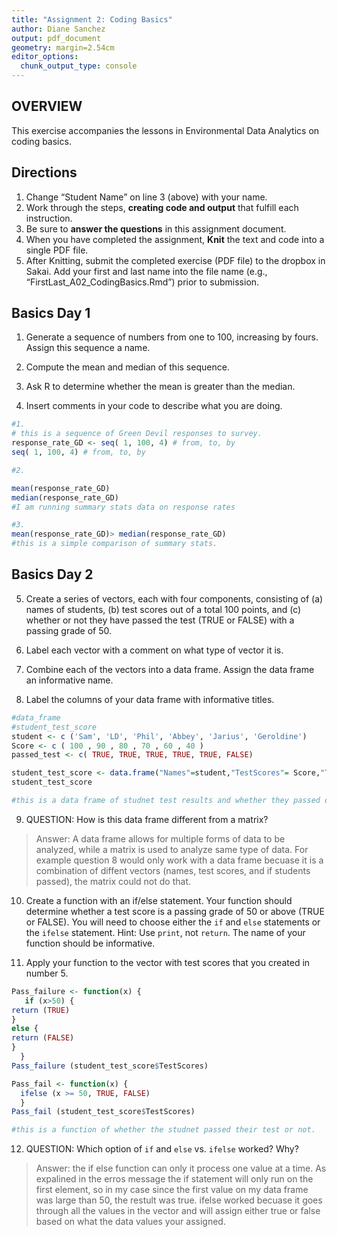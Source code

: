 ```yaml
---
title: "Assignment 2: Coding Basics"
author: Diane Sanchez
output: pdf_document
geometry: margin=2.54cm
editor_options: 
  chunk_output_type: console
---
```


## OVERVIEW

This exercise accompanies the lessons in Environmental Data Analytics on coding basics. 

## Directions
1. Change "Student Name" on line 3 (above) with your name.
2. Work through the steps, **creating code and output** that fulfill each instruction.
3. Be sure to **answer the questions** in this assignment document.
4. When you have completed the assignment, **Knit** the text and code into a single PDF file.
5. After Knitting, submit the completed exercise (PDF file) to the dropbox in Sakai. Add your first and last name into the file name (e.g., "FirstLast_A02_CodingBasics.Rmd") prior to submission.



## Basics Day 1

1. Generate a sequence of numbers from one to 100, increasing by fours. Assign this sequence a name. 


2. Compute the mean and median of this sequence. 


3. Ask R to determine whether the mean is greater than the median. 

4. Insert comments in your code to describe what you are doing.


```r
#1.
# this is a sequence of Green Devil responses to survey.  
response_rate_GD <- seq( 1, 100, 4) # from, to, by 
seq( 1, 100, 4) # from, to, by 

#2. 

mean(response_rate_GD)
median(response_rate_GD)
#I am running summary stats data on response rates

#3. 
mean(response_rate_GD)> median(response_rate_GD)
#this is a simple comparison of summary stats. 

```

## Basics Day 2

5. Create a series of vectors, each with four components, consisting of (a) names of students, (b) test scores out of a total 100 points, and (c) whether or not they have passed the test (TRUE or FALSE) with a passing grade of 50.

6. Label each vector with a comment on what type of vector it is.

7. Combine each of the vectors into a data frame. Assign the data frame an informative name.

8. Label the columns of your data frame with informative titles.

```r
#data_frame 
#student_test_score
student <- c ('Sam', 'LD', 'Phil', 'Abbey', 'Jarius', 'Geroldine')
Score <- c ( 100 , 90 , 80 , 70 , 60 , 40 )
passed_test <- c( TRUE, TRUE, TRUE, TRUE, TRUE, FALSE)

student_test_score <- data.frame("Names"=student,"TestScores"= Score,"Test Results"=passed_test)
student_test_score

#this is a data frame of studnet test results and whether they passed or not. 

```

9. QUESTION: How is this data frame different from a matrix?

> Answer: A data frame allows for multiple forms of data to be analyzed, while a matrix is used to analyze same type of data. For example question 8 would only work with a data frame becuase it is a combination of diffent vectors (names, test scores, and if students passed), the matrix could not do that. 

10. Create a function with an if/else statement. Your function should determine whether a test score is a passing grade of 50 or above (TRUE or FALSE). You will need to choose either the `if` and `else` statements or the `ifelse` statement. Hint: Use `print`, not `return`. The name of your function should be informative.

11. Apply your function to the vector with test scores that you created in number 5. 

```r

Pass_failure <- function(x) {
   if (x>50) {
return (TRUE) 
} 
else {
return (FALSE)
}
  }
Pass_failure (student_test_score$TestScores)

Pass_fail <- function(x) {
  ifelse (x >= 50, TRUE, FALSE) 
  }
Pass_fail (student_test_score$TestScores)

#this is a function of whether the studnet passed their test or not.  
```

12. QUESTION: Which option of `if` and `else` vs. `ifelse` worked? Why?

>  Answer: the if else function can only it process one value at a time. As expalined in the erros message the if statement will only run on the first element, so in my case since the first value on my data frame was large than 50, the restult was true. 
ifelse worked becuase it goes through all the values in the vector and will assign either true or false based on what the data values your assigned. 
